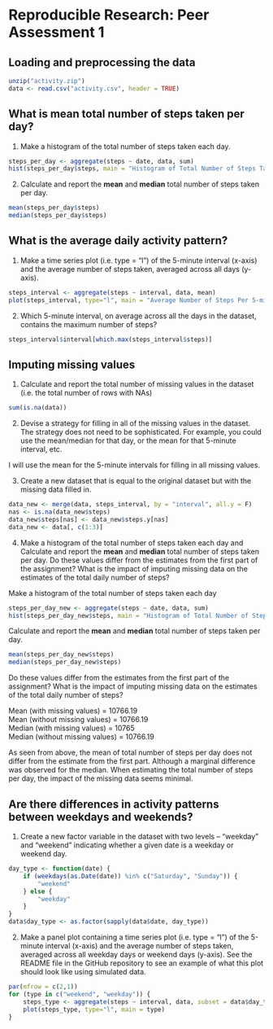Reproducible Research: Peer Assessment 1
========================================

## Loading and preprocessing the data

```r
unzip("activity.zip")
data <- read.csv("activity.csv", header = TRUE)
```

## What is mean total number of steps taken per day?

1. Make a histogram of the total number of steps taken each day.

```r
steps_per_day <- aggregate(steps ~ date, data, sum)
hist(steps_per_day$steps, main = "Histogram of Total Number of Steps Taken Each Day", xlab = "Total number of steps taken each day", col = "light blue")
```

2. Calculate and report the **mean** and **median** total number of steps taken per day.

```r
mean(steps_per_day$steps)
median(steps_per_day$steps)
```

## What is the average daily activity pattern?

1. Make a time series plot (i.e. type = "l") of the 5-minute interval (x-axis) and the average number of steps taken, averaged across all days (y-axis).

```r
steps_interval <- aggregate(steps ~ interval, data, mean)
plot(steps_interval, type="l", main = "Average Number of Steps Per 5-min Interval", xlab = "Interval", ylab = "Average number of steps per interval")
```

2. Which 5-minute interval, on average across all the days in the dataset, contains the maximum number of steps?

```r
steps_interval$interval[which.max(steps_interval$steps)]
```

## Imputing missing values

1. Calculate and report the total number of missing values in the dataset (i.e. the total number of rows with NAs)

```r
sum(is.na(data))
```

2. Devise a strategy for filling in all of the missing values in the dataset. The strategy does not need to be sophisticated. For example, you could use the mean/median for that day, or the mean for that 5-minute interval, etc.

I will use the mean for the 5-minute intervals for filling in all missing values.

3. Create a new dataset that is equal to the original dataset but with the missing data filled in.

```r
data_new <- merge(data, steps_interval, by = "interval", all.y = F)
nas <- is.na(data_new$steps)
data_new$steps[nas] <- data_new$steps.y[nas]
data_new <- data[, c(1:3)]
```

4. Make a histogram of the total number of steps taken each day and Calculate and report the **mean** and **median** total number of steps taken per day. Do these values differ from the estimates from the first part of the assignment? What is the impact of imputing missing data on the estimates of the total daily number of steps?

Make a histogram of the total number of steps taken each day
```r
steps_per_day_new <- aggregate(steps ~ date, data, sum)
hist(steps_per_day_new$steps, main = "Histogram of Total Number of Steps Taken Each Day (New)", xlab = "Total number of steps taken each day (New)", col = "mistyrose")
```

Calculate and report the **mean** and **median** total number of steps taken per day.

```r
mean(steps_per_day_new$steps)
median(steps_per_day_new$steps)
```

Do these values differ from the estimates from the first part of the assignment? What is the impact of imputing missing data on the estimates of the total daily number of steps?

Mean (with missing values)       = 10766.19  
Mean (without missing values)    = 10766.19  
Median (with missing values)     = 10765  
Median (without missing values)  = 10766.19

As seen from above, the mean of total number of steps per day does not differ from the estimate from the first part. Although a marginal difference was observed for the median.
When estimating the total number of steps per day, the impact of the missing data seems minimal.

## Are there differences in activity patterns between weekdays and weekends?

1. Create a new factor variable in the dataset with two levels – “weekday” and “weekend” indicating whether a given date is a weekday or weekend day.

```r
day_type <- function(date) {
    if (weekdays(as.Date(date)) %in% c("Saturday", "Sunday")) {
        "weekend"
    } else {
        "weekday"
    }
}
data$day_type <- as.factor(sapply(data$date, day_type))
```

2. Make a panel plot containing a time series plot (i.e. type = "l") of the 5-minute interval (x-axis) and the average number of steps taken, averaged across all weekday days or weekend days (y-axis). See the README file in the GitHub repository to see an example of what this plot should look like using simulated data.

```r
par(mfrow = c(2,1))
for (type in c("weekend", "weekday")) {
    steps_type <- aggregate(steps ~ interval, data, subset = data$day_type == type, mean)
    plot(steps_type, type="l", main = type)
}    
```
